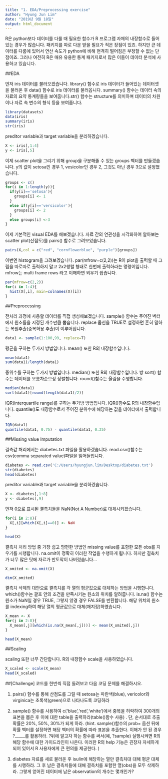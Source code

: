 ```yaml
---
title: "1. EDA/Preprocessing exercise"
author: "Hyung Jun Lim"
date: "2019년 9월 18일"
output: html_document
---
```

R은 python보다 데이터를 다룰 때 필요한 함수가 R 프로그램 자체의 내장함수로 들어있는 경우가 많습니다. 패키지를 따로 다운 받을 필요가 적은 장점이 있죠. 하지만 큰 데이터를 다룸에 있어서 연산 속도가 python에 비해 현격히 떨어짐은 부정할 수 없는 단점이죠. 그러나 여전히 R은 매유 유용한 통계 패키지로서 많은 이들이 데이터 분석에 사용하고 있습니다.  

##EDA

먼저 iris 데이터를 불러오겠습니다. library() 함수로 iris 데이터가 들어있는 데이터셋을 불러온 후 data() 함수로 iris 데이터를 불러옵니다. summary() 함수는 데이터 속의 자료의 요약 통계량들을 보여줍니다.str() 함수는 structure를 의미하며 데이터의 차원이나 자료 속 변수의 형식 등을 보여줍니다.  
```r
library(datasets)
data(iris)
summary(iris)
str(iris)
```

preditor variable과 target variable을 분리하겠습니다.
```r
X <- iris[,1:4]
y <- iris[,5]
```

이제 scatter plot을 그리기 위해 group을 구분해줄 수 있는 groups 벡터를 만들겠습니다. y의 값이 setosa인 경우 1, vesicolor인 경우 2, 그것도 아닌 경우 3으로  설정했습니다.
```r
groups <- c()
for(i in 1:length(y)){
  if(y[i]=='setosa'){
    groups[i] <- 1
  }
  else if(y[i]=='versicolor'){
    groups[i] <- 2
  }
  else groups[i] <-3
}
```

이제 기본적인 visual EDA를 해보겠습니다. 자료 간의 연관성을 시각화하여 알아보는 scatter plot(산점도)를 pairs() 함수로 그려보았습니다.
```r
pairs(X,col = c("red", "cornflowerblue", "purple")[groups])
```

이번엔 histogram을 그려보겠습니다. par(mfrow=c(2,2))는 R이 plot을 출력할 때 그림을  따로따로 출력하지 말고 2x2행렬 형태로 한번에 출력하라는 명령어입니다. mfrow는 multi frame rows 라고 이해하면 외우기 쉽습니다.  
```r
par(mfrow=c(2,2))
for(i in 1:4){
  hist(X[,i], main=colnames(X)[i])
}
```


##Preprocessing

전처리 과정에 사용할 데이터를 직접 생성해보겠습니다. sample() 함수는 주어진 벡터에서 원소들을 지정된 개수만큼 뽑습니다. replace 옵션을 TRUE로 설정하면 흔히 말하는 복원추출(중복허용 추출)이 이루어집니다. 
```r
data1 <- sample(1:100,99, replace=T)
```

평균을 구하는 두가지 방법입니다. mean() 또한 R의 내장함수입니다. 
```r
mean(data1)
sum(data1)/length(data1)
```

중위수를 구하는 두가지 방법입니다. median() 또한 R의 내장함수입니다. 방
sort() 함수는 데이터를 오름차순으정 정렬합니다. round()함수는 올림을 수행합니다. 
```r
median(data1)
sort(data1)[round(length(data1)/2)]
```

IQR(interquartile range)를 구하는 두가방 방법입니다. IQR()함수도 R의 내장함수입니다. quantile()도 내장함수로서 주어진 분위수에 해당하는 값을 데이터에서 출력합니다.
```r
IQR(data1)
quantile(data1, 0.75) - quantile(data1, 0.25)
```

##Missing value Imputation

결측값 처리에서는 diabetes.txt 파일을 활용하겠습니다. read.csv()함수는 csv(comma separated value)파일을 읽어들입니다. 
```r
diabetes <- read.csv('C:/Users/hyungjun.lim/Desktop/diabetes.txt')
str(diabetes)
head(diabetes) 
```

preditor variable과 target variable을 분리하겠습니다.
```r
X <- diabetes[,1:8]
y <- diabetes[,9]
```

먼저 0으로 표시된 결측치들을 NaN(Not A Number)로 대체시키겠습니다.
```r
for(i in 2:8){
  X[,i][which(X[,i]==0)] <- NaN
}

head(X)
```

결측치 처리 방법 중 가장 쉽고 맘편한 방법인 missing value를 포함한 모든 obs를 지우기를 시행합니다. na.omit이 정확히 이러한 작업을 수행하게 됩니다. 
하지만 결측치가 너무 많은 탓에 자료가 반토막이 나버렸습니다... 
```r
X_omited <- na.omit(X)

dim(X_omited)
```

결측치 삭제의 대안으로 결측치를 각 열의 평균값으로 대체하는 방법을 시행합니다. 
which()함수는 괄호 안의 조건을 만족시키는 원소의 위치를 알려줍니다. is.na() 함수는 원소가 NaN일 경우 TRUE, 그렇지 않경 경우 FALSE를 반환합니다. 해당 위치의 원소를 indexing하여 해당 열의 평균값으로 대체(재지정)하였습니다. 
```r
X_mean <- X
for(j in 2:8){
  X_mean[,j][which(is.na(X_mean[,j]))] <- mean(X_omited[,j])
}

head(X_mean)
```

##Scaling

scaling 또한 너무 간단합니다. R의 내장함수 scale을 사용하였습니다. 
```r
X_scaled <- scale(X_mean)
head(X_scaled)
```

##[Challenge]
코드를 한번씩 직접 돌려보고 다음 코딩 문제를 해결하시오.

1. pairs() 함수를 통해 산점도를 그릴 때 setosa는 파란색(blue), vericolor와 virginica는 초록색(green)으로 나타나도록 코딩하라 

2. sample() 함수를 사용하여 c('blue','red','white')에서 중복을 허락하여 300개의 표본을 뽑은 후 이에 대한 table을 출력하라(table()함수 사용) . 단, 순서대로 추출 확률은 20%, 50%, 30%가 되게 하라. 
(hint. sample()함수의 prob= 옵션 뒤에 확률 벡터를 설정하면 해당 벡터의 확률에 따라 표본을 추출한다. 이해가 안 된 경우 ?_____를 활용하라. ?뒤에 알고자 하는 함수를 써서(예, ?sample) 실행시켜면 R의 해당 함수에 대한 가이드라인이 나온다. 이러한 R의 help 기능은 괸장자 자세하게 되어 있어서 R 사용자에게 큰 편의를 제공한다. )

3. diabetes 자료를 새로 불러온 후 isulin에 해당하는 열만 결측치대 대해 평균 대체를 시행하라. 그 후 남은 결측치들에 대해 결측치를 포함한 열(obs)을 모두 삭제하라. 그렇게 얻어진 데이터에 남은 observation의 개수는 몇개인가?


